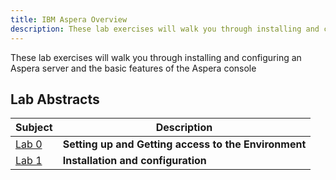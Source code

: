 ```yaml
---
title: IBM Aspera Overview
description: These lab exercises will walk you through installing and configuring an Aspera server and the basic features of the Aspera console
---
```


<PageDescription>

These lab exercises will walk you through installing and configuring an Aspera server and the basic features of the Aspera console

</PageDescription>

## Lab Abstracts

|  Subject                            | Description                                            |                                                               
|-------------------------|------------------------------------------------------------------------------------------------------------|
| [Lab 0](/aspera/lab0/)       | **Setting up and Getting access to the Environment**
| [Lab 1](/aspera/lab1/)       | **Installation and configuration** 